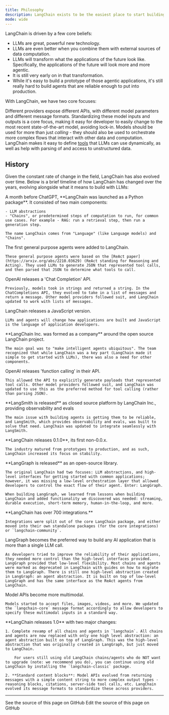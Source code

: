 ```yaml
---
title: Philosophy
description: LangChain exists to be the easiest place to start building with LLMs, while also being flexible and production-ready.
mode: wide
---
```



<AlphaCallout />

LangChain is driven by a few core beliefs:

- LLMs are great, powerful new technology.
- LLMs are even better when you combine them with external sources of data computation.
- LLMs will transform what the applications of the future look like. Specifically, the applications of the future will look more and more agentic.
- It is still very early on in that transformation.
- While it's easy to build a prototype of those agentic applications, it's still really hard to build agents that are reliable enough to put into production.

With LangChain, we have two core focuses:

<Steps>
<Step title="We want to make it possible for developers to build with whatever the best model is at the time.">

Different providers expose different APIs, with different model parameters and different message formats.
Standardizing these model inputs and outputs is a core focus, making it easy for developer to easily change to the most recent state-of-the-art model, avoiding lock-in.
</Step>
<Step title="We want to make it easy to use these models to orchestrate more complex flows that interact with other data and computation.">
Models should be used for more than just *calling* - they should also be used to orchestrate more complex flows that interact with other data and computation. LangChain makes it easy to define [tools](/oss/javascript/langchain/tools) that LLMs can use dynamically, as well as help with parsing of and access to unstructured data.
</Step>
</Steps>

## History

Given the constant rate of change in the field, LangChain has also evolved over time. Below is a brief timeline of how LangChain has changed over the years, evolving alongside what it means to build with LLMs:

<Update label="2022-10-24" description="v0.0.1">
    A month before ChatGPT, **LangChain was launched as a Python package**. It consisted of two main components:

    - LLM abstractions
    - "Chains", or predetermined steps of computation to run, for common use cases. For example - RAG: run a retrieval step, then run a generation step.

    The name LangChain comes from "Language" (like Language models) and "Chains".
</Update>

<Update label="2022-12">
    The first general purpose agents were added to LangChain.

    These general purpose agents were based on the [ReAct paper](https://arxiv.org/abs/2210.03629) (ReAct standing for Reasoning and Acting). They used LLMs to generate JSON that represented tool calls, and then parsed that JSON to determine what tools to call.
</Update>

<Update label="2023-01">
    OpenAI releases a 'Chat Completion' API.

    Previously, models took in strings and returned a string. In the ChatCompletions API, they evolved to take in a list of messages and return a message. Other model providers followed suit, and LangChain updated to work with lists of messages.
</Update>

<Update label="2023-01">
    LangChain releases a JavaScript version.

    LLMs and agents will change how applications are built and JavaScript is the language of application developers.
</Update>

<Update label="2023-02">
    **LangChain Inc. was formed as a company** around the open source LangChain project.

    The main goal was to "make intelligent agents ubiquitous". The team recognized that while LangChain was a key part (LangChain made it simple to get started with LLMs), there was also a need for other components.
</Update>

<Update label="2023-03">
    OpenAI releases 'function calling' in their API.

    This allowed the API to explicitly generate payloads that represented tool calls. Other model providers followed suit, and LangChain was updated to use this as the preferred method for tool calling (rather than parsing JSON).
</Update>

<Update label="2023-06">
    **LangSmith is released** as closed source platform by LangChain Inc., providing observability and evals

    The main issue with building agents is getting them to be reliable, and LangSmith, which provides observability and evals, was built to solve that need. LangChain was updated to integrate seamlessly with LangSmith.
</Update>

<Update label="2024-01" description="v0.1.0">
    **LangChain releases 0.1.0**, its first non-0.0.x.

    The industry matured from prototypes to production, and as such, LangChain increased its focus on stability.
</Update>

<Update label="2024-02">
    **LangGraph is released** as an open-source library.

    The original LangChain had two focuses: LLM abstractions, and high-level interfaces for getting started with common applications; however, it was missing a low-level orchestration layer that allowed developers to control the exact flow of their agent. Enter: LangGraph.

    When building LangGraph, we learned from lessons when building LangChain and added functionality we discovered was needed: streaming, durable execution, short-term memory, human-in-the-loop, and more.
</Update>

<Update label="2024-06">
    **LangChain has over 700 integrations.**

    Integrations were split out of the core LangChain package, and either moved into their own standalone packages (for the core integrations) or `langchain-community`.
</Update>

<Update label="2024-10">
    LangGraph becomes the preferred way to build any AI application that is more than a single LLM call.

    As developers tried to improve the reliability of their applications, they needed more control than the high-level interfaces provided. LangGraph provided that low-level flexibility. Most chains and agents were marked as deprecated in LangChain with guides on how to migrate them to LangGraph. There is still one high-level abstraction created in LangGraph: an agent abstraction. It is built on top of low-level LangGraph and has the same interface as the ReAct agents from LangChain.
</Update>

<Update label="2025-04">
    Model APIs become more multimodal.

    Models started to accept files, images, videos, and more. We updated the `langchain-core` message format accordingly to allow developers to specify these multimodal inputs in a standard way.
</Update>

<Update label="2025-10">
    **LangChain releases 1.0** with two major changes:

    1. Complete revamp of all chains and agents in `langchain`. All chains and agents are now replaced with only one high level abstraction: an agent abstraction built on top of LangGraph. This was the high-level abstraction that was originally created in LangGraph, but just moved to LangChain.

        For users still using old LangChain chains/agents who do NOT want to upgrade (note: we recommend you do), you can continue using old LangChain by installing the `langchain-classic` package.

    2. **Standard content blocks**: Model APIs evolved from returning messages with a simple content string to more complex output types - reasoning blocks, citations, server-side tool calls, etc. LangChain evolved its message formats to standardize these across providers.
</Update>

---

<CardGroup cols={2}>
  <Card title="View Source" icon="eye" href="https://github.com/langchain-ai/docs/blob/main/src/oss/langchain/philosophy.mdx">
    See the source of this page on GitHub
  </Card>
  <Card title="Edit Source" icon="pen-to-square" href="https://github.com/langchain-ai/docs/edit/main/src/oss/langchain/philosophy.mdx">
    Edit the source of this page on GitHub
  </Card>
</CardGroup>
